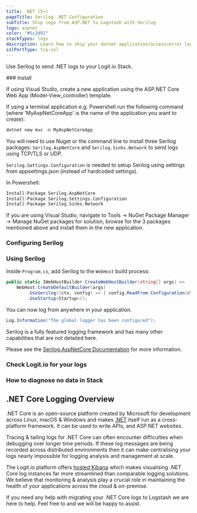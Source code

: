 ```yaml
---
title: .NET (5+)
pageTitle: Serilog .NET Configuration
subTitle: Ship logs from ASP.NET to Logstash with Serilog
logo: aspnet
color: "#5c2d91"
stackTypes: logs
description: Learn how to ship your dotnet application/access/error logs to Logstash with our example configurations.
sslPortType: tcp-ssl
---
```



Use Serilog to send .NET logs to your Logit.io Stack.

<Steps>
  ### Install

  If using Visual Studio, create a new application using the ASP.NET Core Web App (Model-View_controller) template.

  If using a terminal application e.g. Powershell run the following command (where 'MyAspNetCoreApp' is the name of the application you want to create):

  ```ps copy
  dotnet new mvc -n MyAspNetCoreApp
  ```

  You will need to use Nuget or the command line to install three Serilog packages: `Serilog.AspNetCore` and `Serilog.Sinks.Network` to send logs using TCP/TLS or UDP.
  
  `Serilog.Settings.Configuration` is needed to setup Serilog using settings from appsettings.json (instead of hardcoded settings).
  
  In Powershell:
  ```ps copy 
  Install-Package Serilog.AspNetCore
  Install-Package Serilog.Settings.Configuration
  Install-Package Serilog.Sinks.Network
  ```

  If you are using Visual Studio, navigate to Tools -> NuGet Package Manager -> Manage NuGet packages for solution, 
  browse for the 3 packages mentioned above and install them in the new application.

  ### Configuring Serilog
  <ConfigureSerilog />

  ### Using Serilog

  Inside `Program.cs`, add Serilog to the `WebHost` build process:
        
  ```csharp copy showLineNumbers
  public static IWebHostBuilder CreateWebHostBuilder(string[] args) =>
      WebHost.CreateDefaultBuilder(args)
          .UseSerilog((ctx, config) => { config.ReadFrom.Configuration(ctx.Configuration); })
          .UseStartup<Startup>();
  ```
  
  You can now log from anywhere in your application.
  
  ```csharp copy
  Log.Information("The global logger has been configured");
  ```
  
  Serilog is a fully featured logging framework and has many other capabilities that are not detailed here.
  
  Please see the [Serilog.AspNetCore Documentation](https://github.com/serilog/serilog-aspnetcore) for more information.

  ### Check Logit.io for your logs

  <LaunchStack source="dotnetcore" utmMedium="logs" utmCampaign="dotnetcore" />

  ### How to diagnose no data in Stack

  <DiagnoseNoData />
</Steps>

## .NET Core Logging Overview

.NET Core is an open-source platform created by Microsoft for development across Linux, 
macOS & Windows and makes [.NET](/integrations/logs/languages-and-libraries/dotnet) itself run as a cross-platform framework. 
It can be used to write APIs, and ASP.NET websites.
        
Tracing & tailing logs for .NET Core can often encounter difficulties when debugging over longer 
time periods. If these log messages are being recorded across distributed environments then it can 
make centralising your logs nearly impossible for logging analysis and management at scale.
        
The Logit.io platform offers [hosted Kibana](https://logit.io/platform/features/hosted-kibana) which 
makes visualising .NET Core log instances far more streamlined than comparable logging solutions. 
We believe that monitoring & analysis play a crucial role in maintaining the health of your applications across the cloud & on-premise.
        
If you need any help with migrating your .NET Core logs to Logstash we are here to help. 
Feel free to <IntercomButton text="get in touch with our support team via Intercom" /> and we will be happy to assist.